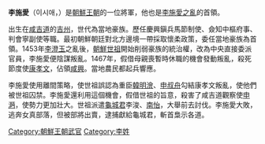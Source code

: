 {{expand|time=2015-01-19T14:35:22+00:00}}
{{unreferenced|time=2015-01-19T14:35:22+00:00}}
'''李施愛'''（이시애，{{bd|？||1467年||catIdx=L}}）是[[朝鮮王朝|朝鮮王朝]]的一位將軍，他也是[[李施愛之亂|李施愛之亂]]的首領。

出生在[[咸吉道|咸吉道]]的[[吉州|吉州]]，世代為當地豪族。歷任慶興鎭兵馬節制使、僉知中樞府事、判會寧副使等職。最初朝鮮朝廷對北方邊境一帶採取懷柔政策，委任當地豪族為首領。1453年[[李澄玉|李澄玉]]之亂後，[[朝鮮世祖|朝鮮世祖]]開始削弱豪族的統治權，改為中央直接委派官員，李施愛便陰謀叛亂。1467年，假借母親喪暫時休職的機會發動叛亂，殺死節度使[[康孝文|康孝文]]，佔領[[咸興|咸興]]。當地農民都起兵響應。

李施愛使用離間策略，使世祖誤認為重臣[[韓明澮|韓明澮]]、[[申叔舟|申叔舟]]勾結康孝文叛亂，使他們被世祖囚禁。李施愛還利用這個機會，假借世祖的旨意，殺害了咸吉道觀察使[[申㴐|申㴐]]，使勢力更加壯大。世祖派遣[[龜城君|龜城君]]李浚、[[南怡|南怡]]，大舉前去討伐。李施愛大敗，逃奔女真部落，但被部將出賣，逮捕獻給龜城君，斬首梟示各道。

[[Category:朝鮮王朝武官|Category:朝鮮王朝武官]]
[[Category:李姓|Category:李姓]]